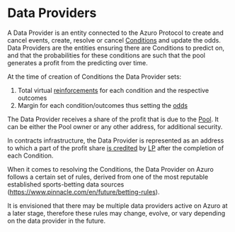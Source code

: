 # Data Providers

A Data Provider is an entity connected to the Azuro Protocol to create and cancel events, create, resolve or cancel [Conditions](/concepts/protocol/conditions) and update the odds. Data Providers are the entities ensuring there are Conditions to predict on, and that the probabilities for these conditions are such that the pool generates a profit from the predicting over time.

At the time of creation of Conditions the Data Provider sets:
1. Total virtual [reinforcements](/concepts/protocol/reinforcement) for each condition and the respective outcomes
2. Margin for each condition/outcomes thus setting the [odds](/concepts/protocol/odds)

The Data Provider receives a share of the profit that is due to the [Pool](/concepts/protocol/pools). It can be either the Pool owner or any other address, for additional security.

In contracts infrastructure, the Data Provider is represented as an address to which a part of the profit share
[is credited](/concepts/basic/rewards) by [LP](/contracts/lp) after the completion of each Condition.

When it comes to resolving the Conditions, the Data Provider on Azuro follows a certain set of rules, derived from one of the most reputable established sports-betting data sources (https://www.pinnacle.com/en/future/betting-rules).

It is envisioned that there may be multiple data providers active on Azuro at a later stage, therefore these rules may change, evolve, or vary depending on the data provider in the future.
